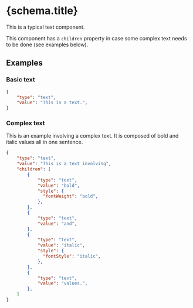 
# {schema.title}

This is a typical text component.

This component has a `children` property in case some complex text needs to be done (see examples below).

## Examples

### Basic text

```json
{
    "type": "text",
    "value": "This is a text.",
}
```

### Complex text

This is an example involving a complex text. It is composed of bold and italic values all in one sentence.

```json
{
    "type": "text",
    "value": "This is a text involving",
    "children": [
        {
            "type": "text",
            "value": "bold",
            "style": {
              "fontWeight": "bold",
            },
        },
        {
            "type": "text",
            "value": "and",
        },
        {
            "type": "text",
            "value": "italic",
            "style": {
              "fontStyle": "italic",
            },
        },
        {
            "type": "text",
            "value": "values.",
        },
    ]
}
```

<PropertyTable schema={schema}/>

